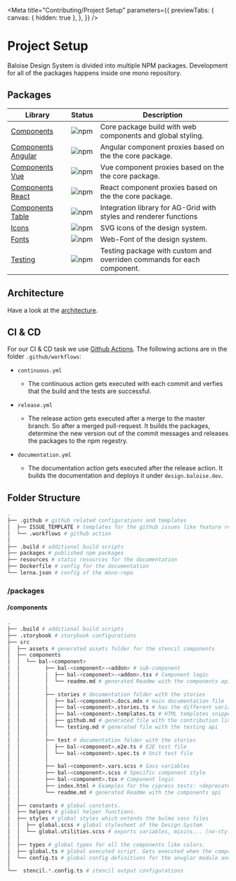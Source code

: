 
<Meta
  title="Contributing/Project Setup"
  parameters={{
    previewTabs: {
      canvas: { hidden: true },
    },
  }}
/>

# Project Setup

Baloise Design System is divided into multiple NPM packages. Development for all of the packages happens inside one mono repository.

## Packages

| Library                                                                              | Status                                                                         | Description                                                            |
| ------------------------------------------------------------------------------------ | ------------------------------------------------------------------------------ | ---------------------------------------------------------------------- |
| [Components](https://design.baloise.dev/components/)                                 | ![npm](https://img.shields.io/npm/v/@baloise/design-system-components)         | Core package build with web components and global styling.             |
| [Components Angular](https://design.baloise.dev/components/getting-started/angular/) | ![npm](https://img.shields.io/npm/v/@baloise/design-system-components-angular) | Angular component proxies based on the the core package.               |
| [Components Vue](https://design.baloise.dev/components/getting-started/vue/)         | ![npm](https://img.shields.io/npm/v/@baloise/design-system-components-vue)     | Vue component proxies based on the the core package.                   |
| [Components React](https://design.baloise.dev/components/getting-started/react/)     | ![npm](https://img.shields.io/npm/v/@baloise/design-system-components-react)   | React component proxies based on the the core package.                 |
| [Components Table](https://design.baloise.dev/components/components/bal-table.html)  | ![npm](https://img.shields.io/npm/v/@baloise/design-system-components-table)   | Integration library for AG-Grid with styles and renderer functions     |
| [Icons](https://design.baloise.dev/design/icons.html#all-icons)                      | ![npm](https://img.shields.io/npm/v/@baloise/design-system-icons)              | SVG icons of the design system.                                        |
| [Fonts](https://design.baloise.dev/design/typography.html)                           | ![npm](https://img.shields.io/npm/v/@baloise/design-system-fonts)              | Web-Font of the design system.                                         |
| [Testing](https://design.baloise.dev/components/tooling/testing.html)                | ![npm](https://img.shields.io/npm/v/@baloise/design-system-testing)            | Testing package with custom and overriden commands for each component. |

## Architecture

Have a look at the [architecture](/about-us/architecture.html).

## CI & CD

For our CI & CD task we use [Github Actions](https://github.com/baloise/design-system/tree/master/.github/workflows). The following actions are in the folder `.github/workflows`:

- `continuous.yml`

  - The continuous action gets executed with each commit and verfies that the build and the tests are successful.

- `release.yml`

  - The release action gets executed after a merge to the master branch. So after a merged pull-request. It builds the packages, determine the new version out of the commit messages and releases the packages to the npm regestry.

- `documentation.yml`

  - The documentation action gets executed after the release action. It builds the documentation and deploys it under `design.baloise.dev`.

## Folder Structure

```bash
.
├── .github # github related configurations and templates
│  ├── ISSUE_TEMPLATE # templates for the github issues like feature request
│  └── .workflows # github action
│
├── .build # additional build scripts
├── packages # published npm packages
├── resources # static resources for the documentation
├── Dockerfile # config for the documentation
└── lerna.json # config of the mono-repo
```

### /packages

#### /components

```bash
.
├── .build # additional build scripts
├── .storybook # storybook configurations
├── src
│  ├── assets # generated assets folder for the stencil components
│  ├── components
│  │  └── bal-<component>
│  │        ├── bal-<component>-<addon> # sub-component
│  │        │  ├── bal-<component>-<addon>.tsx # Component logic
│  │        │  └── readme.md # generated Readme with the components api
│  │        │
│  │        ├── stories # documentation folder with the stories
│  │        │  ├── bal-<component>.docs.mdx # main documentation file
│  │        │  ├── bal-<component>.stories.ts # has the different variants/stories of the component
│  │        │  ├── bal-<component>.templates.ts # HTML templates snippets <optional>
│  │        │  ├── github.md # generated file with the contribution links
│  │        │  └── testing.md # generated file with the testing api
│  │        │
│  │        ├── test # documentation folder with the stories
│  │        │  ├── bal-<component>.e2e.ts # E2E test file
│  │        │  └── bal-<component>.spec.ts # Unit test file
│  │        │
│  │        ├── bal-<component>.vars.scss # Sass variables
│  │        ├── bal-<component>.scss # Specific component style
│  │        ├── bal-<component>.tsx # Component logic
│  │        ├── index.html # Examples for the cypress tests: <deprecated> use storybook instead.
│  │        └── readme.md # generated Readme with the components api
│  │
│  ├── constants # global constants.
│  ├── helpers # global helper functions.
│  ├── styles # global styles which extends the bulma sass files
│  │  ├── global.scss # global stylesheet of the Design System
│  │  └── global.utilities.scss # exports variables, mixins... (no-styles)
│  │
│  ├── types # global types for all the components like colors.
│  ├── global.ts # global executed script. Gets executed when the components are ready.
│  └── config.ts # global config definitions for the anuglar module and the vue plugin.
│
└──  stencil.*.config.ts # stencil output configurations
```
